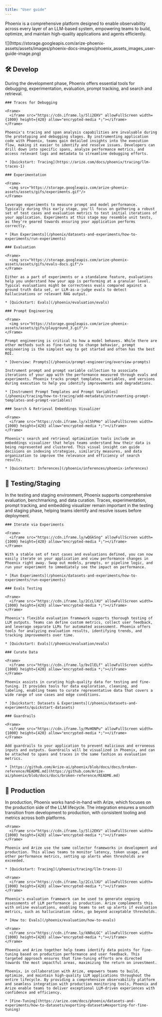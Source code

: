 ```yaml
---
title: "User guide"
---
```


Phoenix is a comprehensive platform designed to enable observability across every layer of an LLM-based system, empowering teams to build, optimize, and maintain high-quality applications and agents efficiently.

<Frame>
  ![](https://storage.googleapis.com/arize-phoenix-assets/assets/images/phoenix-docs-images/phoenix_assets_images_user-guide-image.png)
</Frame>

## 🛠️ Develop

During the development phase, Phoenix offers essential tools for debugging, experimentation, evaluation, prompt tracking, and search and retrieval.

<Tabs>

  <Tab title="Traces">

    ### Traces for Debugging

    <Frame>
      <iframe src="https://cdn.iframe.ly/5li2EKV" allowFullScreen width={1000} height={420} allow="encrypted-media *;"></iframe>
    </Frame>

    Phoenix's tracing and span analysis capabilities are invaluable during the prototyping and debugging stages. By instrumenting application code with Phoenix, teams gain detailed insights into the execution flow, making it easier to identify and resolve issues. Developers can drill down into specific spans, analyze performance metrics, and access relevant logs and metadata to streamline debugging efforts.

    * [Quickstart: Tracing](https://arize.com/docs/phoenix/tracing/llm-traces-1)

  </Tab>

  <Tab title="Experimentation">

    ### Experimentation

    <Frame>
      <img src="https://storage.googleapis.com/arize-phoenix-assets/assets/gifs/experiments.gif"/>
    </Frame>

    Leverage experiments to measure prompt and model performance. Typically during this early stage, you'll focus on gathering a robust set of test cases and evaluation metrics to test initial iterations of your application. Experiments at this stage may resemble unit tests, as they're geared towards ensuring your application performs correctly.

    * [Run Experiments](/phoenix/datasets-and-experiments/how-to-experiments/run-experiments)

  </Tab>  

  <Tab title="Evaluation">

    ### Evaluation

    <Frame>
      <img src="https://storage.googleapis.com/arize-phoenix-assets/assets/gifs/evals-docs.gif"/>
    </Frame>

    Either as a part of experiments or a standalone feature, evaluations help you understand how your app is performing at a granular level. Typical evaluations might be correctness evals compared against a ground truth data set, or LLM-as-a-judge evals to detect hallucinations or relevant RAG output.

    * [Quickstart: Evals](/phoenix/evaluation/evals)

  </Tab>

  <Tab title="Prompt Engineering">

    ### Prompt Engineering

    <Frame>
      <img src="https://storage.googleapis.com/arize-phoenix-assets/assets/gifs/playground_3.gif"/>
    </Frame>
    
    Prompt engineering is critical to how a model behaves. While there are other methods such as fine-tuning to change behavior, prompt engineering is the simplest way to get started and often has the best ROI.

    * [Overview: Prompts](/phoenix/prompt-engineering/overview-prompts)

    Instrument prompt and prompt variable collection to associate iterations of your app with the performance measured through evals and experiments. Phoenix tracks prompt templates, variables, and versions during execution to help you identify improvements and degradations.

    * [Instrument Prompt Templates and Prompt Variables](/phoenix/tracing/how-to-tracing/add-metadata/instrumenting-prompt-templates-and-prompt-variables)

  </Tab>

  <Tab title="Search & Retrieval">

    ### Search & Retrieval Embeddings Visualizer

    <Frame>
      <iframe src="https://cdn.iframe.ly/xl5hPHo" allowFullScreen width={1000} height={420} allow="encrypted-media *;"></iframe>
    </Frame>
    
    Phoenix's search and retrieval optimization tools include an embeddings visualizer that helps teams understand how their data is being represented and clustered. This visual insight can guide decisions on indexing strategies, similarity measures, and data organization to improve the relevance and efficiency of search results.

    * [Quickstart: Inferences](/phoenix/inferences/phoenix-inferences)

  </Tab>

</Tabs>

## 🧪 Testing/Staging

In the testing and staging environment, Phoenix supports comprehensive evaluation, benchmarking, and data curation. Traces, experimentation, prompt tracking, and embedding visualizer remain important in the testing and staging phase, helping teams identify and resolve issues before deployment.

<Tabs>

  <Tab title="Iterate via Experiments">

    ### Iterate via Experiments

    <Frame>
      <iframe src="https://cdn.iframe.ly/wQGkSng" allowFullScreen width={1000} height={420} allow="encrypted-media *;"></iframe>
    </Frame>

    With a stable set of test cases and evaluations defined, you can now easily iterate on your application and view performance changes in Phoenix right away. Swap out models, prompts, or pipeline logic, and run your experiment to immediately see the impact on performance.

    * [Run Experiments](/phoenix/datasets-and-experiments/how-to-experiments/run-experiments)

  </Tab>

  <Tab title="Evals Testing">

    ### Evals Testing

    <Frame>
      <iframe src="https://cdn.iframe.ly/2CcLlXU" allowFullScreen width={1000} height={420} allow="encrypted-media *;"></iframe>
    </Frame>

    Phoenix's flexible evaluation framework supports thorough testing of LLM outputs. Teams can define custom metrics, collect user feedback, and leverage separate LLMs for automated assessment. Phoenix offers tools for analyzing evaluation results, identifying trends, and tracking improvements over time.

    * [Quickstart: Evals](/phoenix/evaluation/evals)

  </Tab>

  <Tab title="Curate Data">

    ### Curate Data

    <Frame>
      <iframe src="https://cdn.iframe.ly/bvIlELf" allowFullScreen width={1000} height={420} allow="encrypted-media *;"></iframe>
    </Frame>

    Phoenix assists in curating high-quality data for testing and fine-tuning. It provides tools for data exploration, cleaning, and labeling, enabling teams to curate representative data that covers a wide range of use cases and edge conditions.

    * [Quickstart: Datasets & Experiments](/phoenix/datasets-and-experiments/quickstart-datasets)

  </Tab>

  <Tab title="Guardrails">

    ### Guardrails

    <Frame>
      <iframe src="https://cdn.iframe.ly/MvHONPu" allowFullScreen width={1000} height={420} allow="encrypted-media *;"></iframe>
    </Frame>

    Add guardrails to your application to prevent malicious and erroneous inputs and outputs. Guardrails will be visualized in Phoenix, and can be attached to spans and traces in the same fashion as evaluation metrics.

    * [https://github.com/Arize-ai/phoenix/blob/docs/docs/broken-reference/README.md](https://github.com/Arize-ai/phoenix/blob/docs/docs/broken-reference/README.md)

  </Tab>

</Tabs>

## 🚀 Production

In production, Phoenix works hand-in-hand with Arize, which focuses on the production side of the LLM lifecycle. The integration ensures a smooth transition from development to production, with consistent tooling and metrics across both platforms.

<Tabs>

  <Tab title="Traces in Production">

    <Frame>
      <iframe src="https://cdn.iframe.ly/5li2EKV" allowFullScreen width={1000} height={420} allow="encrypted-media *;"></iframe>
    </Frame>

    Phoenix and Arize use the same collector frameworks in development and production. This allows teams to monitor latency, token usage, and other performance metrics, setting up alerts when thresholds are exceeded.

    * [Quickstart: Tracing](/phoenix/tracing/llm-traces-1)

  </Tab>

  <Tab title="Evals for Production">

    <Frame>
      <iframe src="https://cdn.iframe.ly/2CcLlXU" allowFullScreen width={1000} height={420} allow="encrypted-media *;"></iframe>
    </Frame>

    Phoenix's evaluation framework can be used to generate ongoing assessments of LLM performance in production. Arize complements this with online evaluations, enabling teams to set up alerts if evaluation metrics, such as hallucination rates, go beyond acceptable thresholds.

    * [How to: Evals](/phoenix/evaluation/how-to-evals)

  </Tab>

  <Tab title="Fine-tuning">

    <Frame>
      <iframe src="https://cdn.iframe.ly/kN0xLGC" allowFullScreen width={1000} height={420} allow="encrypted-media *;"></iframe>
    </Frame>

    Phoenix and Arize together help teams identify data points for fine-tuning based on production performance and user feedback. This targeted approach ensures that fine-tuning efforts are directed towards the most impactful areas, maximizing the return on investment.

    Phoenix, in collaboration with Arize, empowers teams to build, optimize, and maintain high-quality LLM applications throughout the entire lifecycle. By providing a comprehensive observability platform and seamless integration with production monitoring tools, Phoenix and Arize enable teams to deliver exceptional LLM-driven experiences with confidence and efficiency.

    * [Fine-Tuning](https://arize.com/docs/phoenix/datasets-and-experiments/how-to-datasets/exporting-datasets#exporting-for-fine-tuning)

  </Tab>

</Tabs>
